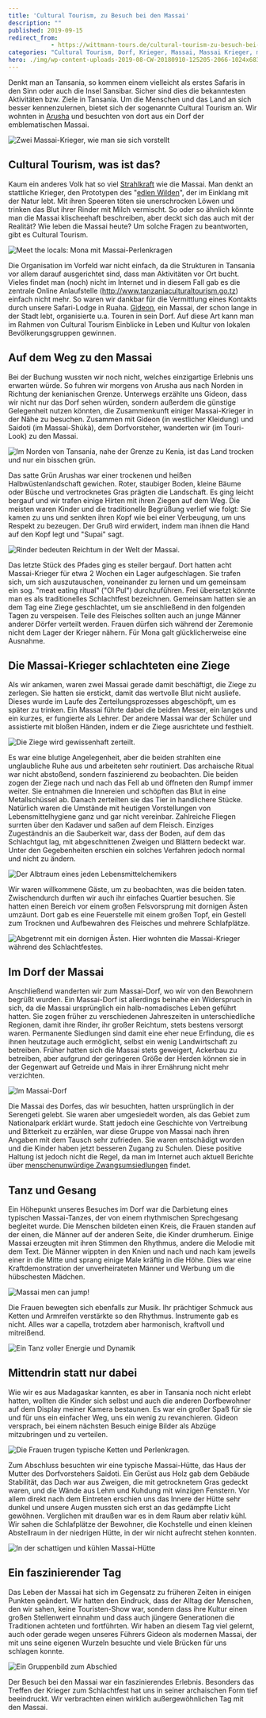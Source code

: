 ```yaml
---
title: 'Cultural Tourism, zu Besuch bei den Massai'
description: ""
published: 2019-09-15
redirect_from: 
            - https://wittmann-tours.de/cultural-tourism-zu-besuch-bei-den-massai/
categories: "Cultural Tourism, Dorf, Krieger, Massai, Massai Krieger, meat eating ritual, Ol Pul, Schlachten, Schlachtfest, Tansania, Tansania, Tanz"
hero: ./img/wp-content-uploads-2019-08-CW-20180910-125205-2066-1024x683.jpg
---
```

Denkt man an Tansania, so kommen einem vielleicht als erstes Safaris in den Sinn oder auch die Insel Sansibar. Sicher sind dies die bekanntesten Aktivitäten bzw. Ziele in Tansania. Um die Menschen und das Land an sich besser kennenzulernen, bietet sich der sogenannte Cultural Tourism an. Wir wohnten in [Arusha](http://wittmann-tours.de/arusha-am-fusse-des-mount-meru) und besuchten von dort aus ein Dorf der emblematischen Massai.

![Zwei Massai-Krieger, wie man sie sich vorstellt](./img/wp-content-uploads-2019-08-CW-20180910-125205-2066-1024x683.jpg)

<!--more-->

## Cultural Tourism, was ist das?

Kaum ein anderes Volk hat so viel [Strahlkraft](https://de.wikipedia.org/wiki/Massai) wie die Massai. Man denkt an stattliche Krieger, den Prototypen des "[edlen Wilden](https://de.wikipedia.org/wiki/Edler_Wilder)", der im Einklang mit der Natur lebt. Mit ihren Speeren töten sie unerschrocken Löwen und trinken das Blut ihrer Rinder mit Milch vermischt. So oder so ähnlich könnte man die Massai klischeehaft beschreiben, aber deckt sich das auch mit der Realität? Wie leben die Massai heute? Um solche Fragen zu beantworten, gibt es Cultural Tourism.

![Meet the locals: Mona mit Massai-Perlenkragen](./img/wp-content-uploads-2019-08-CW-20180910-135652-2135-1024x683.jpg)

Die Organisation im Vorfeld war nicht einfach, da die Strukturen in Tansania vor allem darauf ausgerichtet sind, dass man Aktivitäten vor Ort bucht. Vieles findet man (noch) nicht im Internet und in diesem Fall gab es die zentrale Online Anlaufstelle (<http://www.tanzaniaculturaltourism.go.tz>) einfach nicht mehr. So waren wir dankbar für die Vermittlung eines Kontakts durch unsere Safari-Lodge in Ruaha. [Gideon](http://www.stainbokadventures.co.tz/cultural-tourism/), ein Massai, der schon lange in der Stadt lebt, organisierte u.a. Touren in sein Dorf. Auf diese Art kann man im Rahmen von Cultural Tourism Einblicke in Leben und Kultur von lokalen Bevölkerungsgruppen gewinnen.

## Auf dem Weg zu den Massai

Bei der Buchung wussten wir noch nicht, welches einzigartige Erlebnis uns erwarten würde. So fuhren wir morgens von Arusha aus nach Norden in Richtung der kenianischen Grenze. Unterwegs erzählte uns Gideon, dass wir nicht nur das Dorf sehen würden, sondern außerdem die günstige Gelegenheit nutzen könnten, die Zusammenkunft einiger Massai-Krieger in der Nähe zu besuchen. Zusammen mit Gideon (in westlicher Kleidung) und Saidoti (im Massai-Shúkà), dem Dorfvorsteher, wanderten wir (im Touri-Look) zu den Massai.

![Im Norden von Tansania, nahe der Grenze zu Kenia, ist das Land trocken und nur ein bisschen grün.](./img/wp-content-uploads-2019-08-CW-20180910-112650-9044-1024x683.jpg)

Das satte Grün Arushas war einer trockenen und heißen Halbwüstenlandschaft gewichen. Roter, staubiger Boden, kleine Bäume oder Büsche und vertrocknetes Gras prägten die Landschaft. Es ging leicht bergauf und wir trafen einige Hirten mit ihren Ziegen auf dem Weg. Die meisten waren Kinder und die traditionelle Begrüßung verlief wie folgt: Sie kamen zu uns und senkten ihren Kopf wie bei einer Verbeugung, um uns Respekt zu bezeugen. Der Gruß wird erwidert, indem man ihnen die Hand auf den Kopf legt und "Supai" sagt.

![Rinder bedeuten Reichtum in der Welt der Massai.](./img/wp-content-uploads-2019-08-CW-20180910-113540-9051-1024x683.jpg)

Das letzte Stück des Pfades ging es steiler bergauf. Dort hatten acht Massai-Krieger für etwa 2 Wochen ein Lager aufgeschlagen. Sie trafen sich, um sich auszutauschen, voneinander zu lernen und um gemeinsam ein sog. "meat eating ritual" ("Ol Pul") durchzuführen. Frei übersetzt könnte man es als traditionelles Schlachtfest bezeichnen. Gemeinsam hatten sie an dem Tag eine Ziege geschlachtet, um sie anschließend in den folgenden Tagen zu verspeisen. Teile des Fleisches sollten auch an junge Männer anderer Dörfer verteilt werden. Frauen dürfen sich während der Zeremonie nicht dem Lager der Krieger nähern. Für Mona galt glücklicherweise eine Ausnahme.

## Die Massai-Krieger schlachteten eine Ziege

Als wir ankamen, waren zwei Massai gerade damit beschäftigt, die Ziege zu zerlegen. Sie hatten sie erstickt, damit das wertvolle Blut nicht ausliefe. Dieses wurde im Laufe des Zerteilungsprozesses abgeschöpft, um es später zu trinken. Ein Massai führte dabei die beiden Messer, ein langes und ein kurzes, er fungierte als Lehrer. Der andere Massai war der Schüler und assistierte mit bloßen Händen, indem er die Ziege ausrichtete und festhielt.

![Die Ziege wird gewissenhaft zerteilt.](http://wittmann-tours.de/wp-content/uploads/2019/08/CW-20180910-123456-2047-1024x683.jpg)

Es war eine blutige Angelegenheit, aber die beiden strahlten eine unglaubliche Ruhe aus und arbeiteten sehr routiniert. Das archaische Ritual war nicht abstoßend, sondern faszinierend zu beobachten. Die beiden zogen der Ziege nach und nach das Fell ab und öffneten den Rumpf immer weiter. Sie entnahmen die Innereien und schöpften das Blut in eine Metallschüssel ab. Danach zerteilten sie das Tier in handlichere Stücke. Natürlich waren die Umstände mit heutigen Vorstellungen von Lebensmittelhygiene ganz und gar nicht vereinbar. Zahlreiche Fliegen surrten über den Kadaver und saßen auf dem Fleisch. Einziges Zugeständnis an die Sauberkeit war, dass der Boden, auf dem das Schlachtgut lag, mit abgeschnittenen Zweigen und Blättern bedeckt war. Unter den Gegebenheiten erschien ein solches Verfahren jedoch normal und nicht zu ändern.

![Der Albtraum eines jeden Lebensmittelchemikers](./img/wp-content-uploads-2019-08-CW-20180910-123723-2053-1024x683.jpg)

Wir waren willkommene Gäste, um zu beobachten, was die beiden taten. Zwischendurch durften wir auch ihr einfaches Quartier besuchen. Sie hatten einen Bereich vor einem großen Felsvorsprung mit dornigen Ästen umzäunt. Dort gab es eine Feuerstelle mit einem großen Topf, ein Gestell zum Trocknen und Aufbewahren des Fleisches und mehrere Schlafplätze.

![Abgetrennt mit ein dornigen Ästen. Hier wohnten die Massai-Krieger während des Schlachtfestes.](http://wittmann-tours.de/wp-content/uploads/2019/08/CW-20180910-122849-2035-1024x683.jpg)

## Im Dorf der Massai

Anschließend wanderten wir zum Massai-Dorf, wo wir von den Bewohnern begrüßt wurden. Ein Massai-Dorf ist allerdings beinahe ein Widerspruch in sich, da die Massai ursprünglich ein halb-nomadisches Leben geführt hatten. Sie zogen früher zu verschiedenen Jahreszeiten in unterschiedliche Regionen, damit ihre Rinder, ihr großer Reichtum, stets bestens versorgt waren. Permanente Siedlungen sind damit eine eher neue Erfindung, die es ihnen heutzutage auch ermöglicht, selbst ein wenig Landwirtschaft zu betreiben. Früher hatten sich die Massai stets geweigert, Ackerbau zu betreiben, aber aufgrund der geringeren Größe der Herden können sie in der Gegenwart auf Getreide und Mais in ihrer Ernährung nicht mehr verzichten.

![Im Massai-Dorf](http://wittmann-tours.de/wp-content/uploads/2019/08/CW-20180910-142136-2146-1024x683.jpg)

Die Massai des Dorfes, das wir besuchten, hatten ursprünglich in der Serengeti gelebt. Sie waren aber umgesiedelt worden, als das Gebiet zum Nationalpark erklärt wurde. Statt jedoch eine Geschichte von Vertreibung und Bitterkeit zu erzählen, war diese Gruppe von Massai nach ihren Angaben mit dem Tausch sehr zufrieden. Sie waren entschädigt worden und die Kinder haben jetzt besseren Zugang zu Schulen. Diese positive Haltung ist jedoch nicht die Regel, da man im Internet auch aktuell Berichte über [menschenunwürdige Zwangsumsiedlungen](https://afrika.info/newsroom/tansania-maasai-werden-aus-ihren-doerfern-vertrieben/) findet.

## Tanz und Gesang

Ein Höhepunkt unseres Besuches im Dorf war die Darbietung eines typischen Massai-Tanzes, der von einem rhythmischen Sprechgesang begleitet wurde. Die Menschen bildeten einen Kreis, die Frauen standen auf der einen, die Männer auf der anderen Seite, die Kinder drumherum. Einige Massai erzeugten mit ihren Stimmen den Rhythmus, andere die Melodie mit dem Text. Die Männer wippten in den Knien und nach und nach kam jeweils einer in die Mitte und sprang einige Male kräftig in die Höhe. Dies war eine Kraftdemonstration der unverheirateten Männer und Werbung um die hübschesten Mädchen.

![Massai men can jump!](http://wittmann-tours.de/wp-content/uploads/2019/08/CW-20180910-134840-2095-1024x683.jpg)

Die Frauen bewegten sich ebenfalls zur Musik. Ihr prächtiger Schmuck aus Ketten und Armreifen verstärkte so den Rhythmus. Instrumente gab es nicht. Alles war a capella, trotzdem aber harmonisch, kraftvoll und mitreißend.

![Ein Tanz voller Energie und Dynamik](http://wittmann-tours.de/wp-content/uploads/2019/08/CW-20180910-134610-2083-1024x683.jpg)

## Mittendrin statt nur dabei

Wie wir es aus Madagaskar kannten, es aber in Tansania noch nicht erlebt hatten, wollten die Kinder sich selbst und auch die anderen Dorfbewohner auf dem Display meiner Kamera bestaunen. Es war ein großer Spaß für sie und für uns ein einfacher Weg, uns ein wenig zu revanchieren. Gideon versprach, bei einem nächsten Besuch einige Bilder als Abzüge mitzubringen und zu verteilen.

![Die Frauen trugen typische Ketten und Perlenkragen.](http://wittmann-tours.de/wp-content/uploads/2019/08/CW-20180910-134208-9079-1024x683.jpg)

Zum Abschluss besuchten wir eine typische Massai-Hütte, das Haus der Mutter des Dorfvorstehers Saidoti. Ein Gerüst aus Holz gab dem Gebäude Stabilität, das Dach war aus Zweigen, die mit getrocknetem Gras gedeckt waren, und die Wände aus Lehm und Kuhdung mit winzigen Fenstern. Vor allem direkt nach dem Eintreten erschien uns das Innere der Hütte sehr dunkel und unsere Augen mussten sich erst an das gedämpfte Licht gewöhnen. Verglichen mit draußen war es in dem Raum aber relativ kühl. Wir sahen die Schlafplätze der Bewohner, die Kochstelle und einen kleinen Abstellraum in der niedrigen Hütte, in der wir nicht aufrecht stehen konnten.

![In der schattigen und kühlen Massai-Hütte](http://wittmann-tours.de/wp-content/uploads/2019/08/CW-20180910-141600-2137-1024x683.jpg)

## Ein faszinierender Tag

Das Leben der Massai hat sich im Gegensatz zu früheren Zeiten in einigen Punkten geändert. Wir hatten den Eindruck, dass der Alltag der Menschen, den wir sahen, keine Touristen-Show war, sondern dass ihre Kultur einen großen Stellenwert einnahm und dass auch jüngere Generationen die Traditionen achteten und fortführten. Wir haben an diesem Tag viel gelernt, auch oder gerade wegen unseres Führers Gideon als modernen Massai, der mit uns seine eigenen Wurzeln besuchte und viele Brücken für uns schlagen konnte.

![Ein Gruppenbild zum Abschied](http://wittmann-tours.de/wp-content/uploads/2019/08/CW-20180910-142047-2143-1024x683.jpg)

Der Besuch bei den Massai war ein faszinierendes Erlebnis. Besonders das Treffen der Krieger zum Schlachtfest hat uns in seiner archaischen Form tief beeindruckt. Wir verbrachten einen wirklich außergewöhnlichen Tag mit den Massai.
